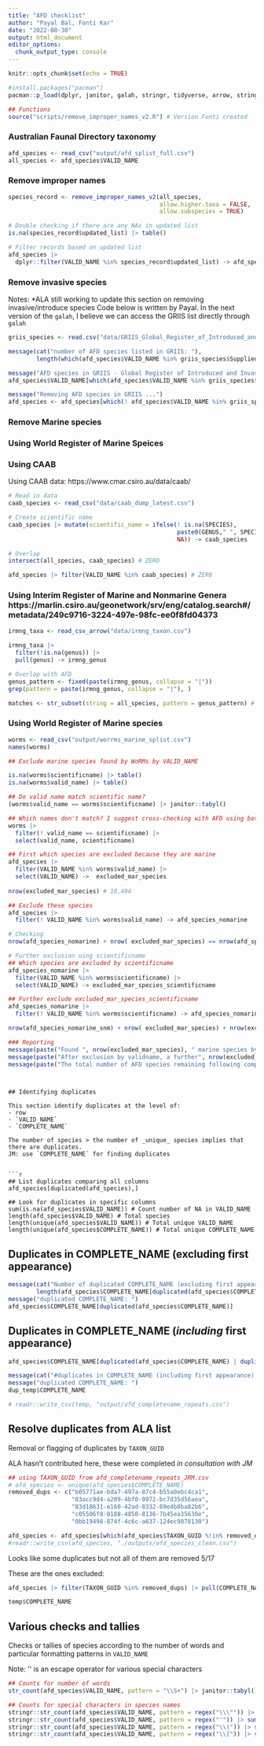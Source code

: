 ```yaml
---
title: "AFD checklist"
author: "Payal Bal, Fonti Kar"
date: "2022-08-30"
output: html_document
editor_options: 
  chunk_output_type: console
---
```


```r
knitr::opts_chunk$set(echo = TRUE)
```

```r
#install.packages("pacman")
pacman::p_load(dplyr, janitor, galah, stringr, tidyverse, arrow, stringr)

## Functions 
source("scripts/remove_improper_names_v2.R") # Version Fonti created
```

### Australian Faunal Directory taxonomy

```r
afd_species <- read_csv("output/afd_splist_full.csv")
all_species <- afd_species$VALID_NAME 
```

### Remove improper names 

```r
species_record <- remove_improper_names_v2(all_species,
                                           allow.higher.taxa = FALSE,
                                           allow.subspecies = TRUE)

# Double checking if there are any NAs in updated list
is.na(species_record$updated_list) |> table() 

# Filter records based on updated list
afd_species |> 
  dplyr::filter(VALID_NAME %in% species_record$updated_list) -> afd_species
```

### Remove invasive species 

Notes: *ALA still working to update this section on removing invasive/introduce species
Code below is written by Payal. In the next version of the `galah`, I believe we can access the GRIIS list directly through `galah`

```r
griis_species <- read.csv("data/GRIIS_Global_Register_of_Introduced_and_Invasive_Species_Australia.csv")

message(cat("number of AFD species listed in GRIIS: "),
        length(which(afd_species$VALID_NAME %in% griis_species$Supplied.Name)))

message("AFD species in GRIIS - Global Register of Introduced and Invasive Species - Australia: ")
afd_species$VALID_NAME[which(afd_species$VALID_NAME %in% griis_species$Supplied.Name)]

message("Removing AFD species in GRIIS ...")
afd_species <- afd_species[which(! afd_species$VALID_NAME %in% griis_species$Supplied.Name),]
```

### Remove Marine species

###  Using World Register of Marine Speices

### Using CAAB

Using CAAB data: https://www.cmar.csiro.au/data/caab/

```r
# Read in data
caab_species <- read_csv("data/caab_dump_latest.csv")

# Create scientific name
caab_species |> mutate(scientific_name = ifelse(! is.na(SPECIES),
                                                paste0(GENUS," ", SPECIES),
                                                NA)) -> caab_species

# Overlap 
intersect(all_species, caab_species) # ZERO

afd_species |> filter(VALID_NAME %in% caab_species) # ZER0 
```


### Using Interim Register of Marine and Nonmarine **Genera** https://marlin.csiro.au/geonetwork/srv/eng/catalog.search#/metadata/249c9716-3224-497e-98fc-ee0f8fd04373

```r
irmng_taxa <- read_csv_arrow("data/irmng_taxon.csv")

irmng_taxa |> 
  filter(!is.na(genus)) |> 
  pull(genus) -> irmng_genus

# Overlap with AFD
genus_pattern <- fixed(paste(irmng_genus, collapse = "|"))
grep(pattern = paste(irmng_genus, collapse = "|"), ) 

matches <- str_subset(string = all_species, pattern = genus_pattern) # No matches
```

### Using World Register of Marine species

```r
worms <- read_csv("output/worrms_marine_splist.csv")
names(worms)

## Exclude marine species found by WoRMs by VALID_NAME

is.na(worms$scientificname) |> table()
is.na(worms$valid_name) |> table()

## Do valid name match scientific name?
(worms$valid_name == worms$scientificname) |> janitor::tabyl()

## Which names don't match? I suggest cross-checking with AFD using both scientific and valid for these marine species
worms |> 
  filter(! valid_name == scientificname) |> 
  select(valid_name, scientificname) 

## First which species are excluded because they are marine 
afd_species |> 
  filter(VALID_NAME %in% worms$valid_name) |>
  select(VALID_NAME) ->  excluded_mar_species
  
nrow(excluded_mar_species) # 18,494

## Exclude these species 
afd_species |> 
  filter(! VALID_NAME %in% worms$valid_name) -> afd_species_nomarine

# Checking
nrow(afd_species_nomarine) + nrow( excluded_mar_species) == nrow(afd_species)

# Further exclusion uing scientificname
## Which species are excluded by scientificname
afd_species_nomarine |> 
  filter(VALID_NAME %in% worms$scientificname) |> 
  select(VALID_NAME) -> excluded_mar_species_scientificname

## Further exclude excluded_mar_species_scientificname
afd_species_nomarine |> 
  filter(! VALID_NAME %in% worms$scientificname) -> afd_species_nomarine_snm

nrow(afd_species_nomarine_snm) + nrow( excluded_mar_species) + nrow(excluded_mar_species_scientificname) == nrow(afd_species)

### Reporting 
message(paste("Found ", nrow(excluded_mar_species), " marine species by validname in WoRMS"))
message(paste("After exclusion by validname, a further", nrow(excluded_mar_species_scientificname), "marine species were found by scientificname in WoRMS"))
message(paste("The total number of AFD species remaining following complete exclusion is ", nrow(afd_species_nomarine_snm)))
```
 

```


## Identifying duplicates 

This section identify duplicates at the level of: 
- row
- `VALID_NAME`
- `COMPLETE_NAME`

The number of species > the number of _unique_ species implies that there are duplicates.
JM: use `COMPLETE_NAME` for finding duplicates


```r
## List duplicates comparing all columns
afd_species[duplicated(afd_species),] 

## Look for duplicates in specific columns
sum(is.na(afd_species$VALID_NAME)) # Count number of NA in VALID_NAME
length(afd_species$VALID_NAME) # Total species
length(unique(afd_species$VALID_NAME)) # Total unique VALID_NAME
length(unique(afd_species$COMPLETE_NAME)) # Total unique COMPLETE_NAME
```

## Duplicates in COMPLETE_NAME (excluding first appearance)

```r
message(cat("Number of duplicated COMPLETE_NAME (excluding first appearance): "), 
        length(afd_species$COMPLETE_NAME[duplicated(afd_species$COMPLETE_NAME)]))
message("duplicated COMPLETE_NAME: ")
afd_species$COMPLETE_NAME[duplicated(afd_species$COMPLETE_NAME)]
```

## Duplicates in COMPLETE_NAME (*including* first appearance)

```r

afd_species$COMPLETE_NAME[duplicated(afd_species$COMPLETE_NAME) | duplicated(afd_species$COMPLETE_NAME, fromLast=TRUE)] -> dup_temp

message(cat("#duplicates in COMPLETE_NAME (including first appearance) : ", length(dup_temp)))
message("duplicated COMPLETE_NAME: ")
dup_temp$COMPLETE_NAME

# readr::write_csv(temp, "output/afd_completename_repeats.csv")

```

## Resolve duplicates from ALA list 

Removal or flagging of duplicates by `TAXON_GUID` 

ALA hasn't contributed here, these were completed *in consultation with JM*

```r
## using TAXON_GUID from afd_completename_repeats_JRM.csv
# afd_species <- unique(afd_species$COMPLETE_NAME)
removed_dups <- c("b05771ae-bda7-497a-87c4-b55a0ebc4ca1",
                  "03acc9d4-a209-4bf0-9972-bc7d35d56aea",
                  "83d18631-e160-42ad-8332-89e4b8ba82b6",
                  "c05506f8-0188-4850-8136-7b45ea35638e",
                  "0bb19498-874f-4c6c-a637-124ec9878130")

afd_species <- afd_species[which(afd_species$TAXON_GUID %!in% removed_dups),]
#readr::write_csv(afd_species, "./outputs/afd_species_clean.csv")
```

Looks like some duplicates but not all of them are removed 5/17

These are the ones excluded:

```r
afd_species |> filter(TAXON_GUID %in% removed_dups) |> pull(COMPLETE_NAME)

temp$COMPLETE_NAME
```

## Various checks and tallies

Checks or tallies of species according to the number of words and particular formatting patterns in `VALID_NAME`

Note: '\' is an escape operator for various special characters

```r
## Counts for number of words
str_count(afd_species$VALID_NAME, pattern = "\\S+") |> janitor::tabyl()

## Counts for special characters in species names
stringr::str_count(afd_species$VALID_NAME, pattern = regex("\\\"")) |> sum() # Counting occurrences for \"
stringr::str_count(afd_species$VALID_NAME, pattern = regex("'")) |> sum() # Counting occurrences for '
stringr::str_count(afd_species$VALID_NAME, pattern = regex("\\(")) |> sum() 
stringr::str_count(afd_species$VALID_NAME, pattern = regex("\\[")) |> sum() 
```




